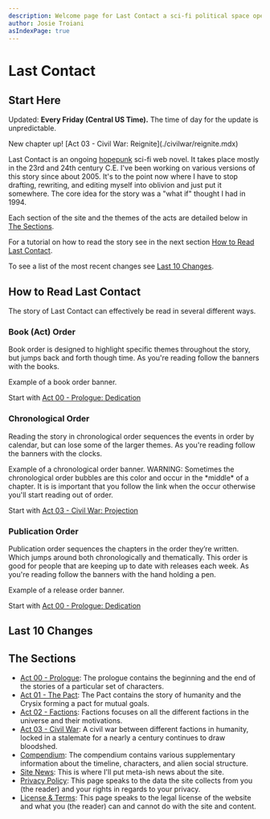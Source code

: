 ```yaml
---
description: Welcome page for Last Contact a sci-fi political space opera. This page includes a list of all the most recent updates and has a description of everything.
author: Josie Troiani
asIndexPage: true
---
```

# Last Contact


## Start Here

Updated: **Every Friday (Central US Time).** The time of day for the update is unpredictable.

<Callout type="info">
  New chapter up! [Act 03 - Civil War: Reignite](./civilwar/reignite.mdx)
</Callout>

Last Contact is an ongoing [hopepunk](https://en.wikipedia.org/wiki/Hopepunk) sci-fi web novel. It takes place mostly in the 23rd and 24th century C.E. I've been working on various versions of this story since about 2005. It's to the point now where I have to stop drafting, rewriting, and editing myself into oblivion and just put it somewhere. The core idea for the story was a "what if" thought I had in 1994.

Each section of the site and the themes of the acts are detailed below in [The Sections](#the-sections).

For a tutorial on how to read the story see in the next section [How to Read Last Contact](#how-to-read-last-contact).

To see a list of the most recent changes see [Last 10 Changes](#last-10-changes).

## How to Read Last Contact

The story of Last Contact can effectively be read in several different ways.

### Book (Act) Order

Book order is designed to highlight specific themes throughout the story, but jumps back and forth though time. As you're reading follow the banners with the books.

<Callout type="info" emoji="️📖">
  Example of a book order banner.
</Callout>

Start with [Act 00 - Prologue: Dedication](./prologue/dedication.mdx)

### Chronological Order

Reading the story in chronological order sequences the events in order by calendar, but can lose some of the larger themes. As you're reading follow the banners with the clocks.

<Callout type="info" emoji="️🕰️">
    Example of a chronological order banner.
</Callout>

<Callout type="warning" emoji="🕰️⚠️">
    WARNING: Sometimes the chronological order bubbles are this color and occur in the *middle* of a chapter. It is is important that you follow the link when the occur otherwise you'll start reading out of order.
</Callout>

Start with [Act 03 - Civil War: Projection](./civilwar/projection.mdx#december-25-1984)

### Publication Order

Publication order sequences the chapters in the order they’re written. Which jumps around both chronologically and thematically. This order is good for people that are keeping up to date with releases each week. As you're reading follow the banners with the hand holding a pen.

<Callout type="info" emoji="️✍️">
    Example of a release order banner.
</Callout>

Start with [Act 00 - Prologue: Dedication](./prologue/dedication.mdx)

## Last 10 Changes

<Cards>
<Cards.Card
title = "Reignite | I'm Back! It's Friday!"
href = "/civilwar/reignite"
arrow
/>
<Cards.Card
title = "Projection | Friday? New Chapter!"
href = "/civilwar/projection"
arrow
/>
<Cards.Card
title = "Keeping Notes | Friday?! New Chapter!"
href = "/thepact/keepingnotes"
arrow
/>
<Cards.Card
title = "The Generals | Start of Act Three! New Chapter!"
href = "/civilwar/thegenerals"
arrow
/>
<Cards.Card
title = "Avalon | Friday? New Chapter!"
href = "/factions/avalon"
arrow
/>
<Cards.Card
title = "Connection | Friday? New Chapter!"
href = "/factions/connection"
arrow
/>
<Cards.Card
title = "Crysix Social Structure | Compendium"
href = "/compendium/crysixstructure"
arrow
/>
<Cards.Card
title = "Discord Server | Site News!"
href = "/sitenews/discord"
arrow
/>
<Cards.Card
title = "The Wall | Friday? New Chapter!"
href = "/factions/thewall"
arrow
/>
<Cards.Card
title = "New Navigation | Multiple ways to read!"
href = "/sitenews/newnavigation"
arrow
/>
</Cards>

## The Sections

- [Act 00 - Prologue](./prologue): The prologue contains the beginning and the end of the stories of a particular set of characters.
- [Act 01 - The Pact](./thepact): The Pact contains the story of humanity and the Crysix forming a pact for mutual goals.
- [Act 02 - Factions](./factions): Factions focuses on all the different factions in the universe and their motivations.
- [Act 03 - Civil War](./civilwar): A civil war between different factions in humanity, locked in a stalemate for a nearly a century continues to draw bloodshed.
- [Compendium](./compendium): The compendium contains various supplementary information about the timeline, characters, and alien social structure.
- [Site News](./sitenews): This is where I'll put meta-ish news about the site.
- [Privacy Policy](./privacy.mdx): This page speaks to the data the site collects from you (the reader) and your rights in regards to your privacy.
- [License & Terms](./license.mdx): This page speaks to the legal license of the website and what you (the reader) can and cannot do with the site and content.
